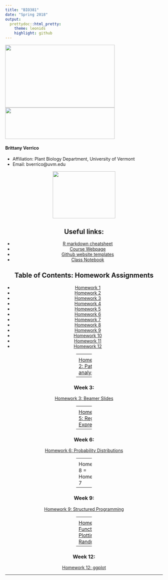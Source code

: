 ```yaml
---
title: "BIO381"
date: "Spring 2018"
output: 
  prettydoc::html_pretty:
    theme: leonids
    highlight: github
---
```

<img src="IMG_0782.jpg" width="350" height="200" /> <img src="IMG_6668.jpg" width="350" height="100" />

#### Brittany Verrico

* Affiliation: Plant Biology Department, University of Vermont 
* Email: bverrico@uvm.edu 

<center> <img src="dnarep.jpg" width="200" height="150" /> <center>

## Useful links:
* [R markdown cheatsheet](https://www.rstudio.com/wp-content/uploads/2015/02/rmarkdown-cheatsheet.pdf)
* [Course Webpage](https://gotellilab.github.io/Bio381/) 
* [Github website templates](https://github.com/jekyll/jekyll/wiki/Themes) 
* [Class Notebook](https://github.com/BMVerrico/Bio381_ComputationalBiology/blob/master/LabNotebook.Rmd)

## Table of Contents: Homework Assignments
* [Homework 1 ](#id-section1)
* [Homework 2 ](#id-section2)
* [Homework 3 ](#id-section3)
* [Homework 4 ](#id-section4)
* [Homework 5 ](#id-section5)
* [Homework 6 ](#id-section6) 
* [Homework 7 ](#id-section7)
* [Homework 8 ](#id-section8)
* [Homework 9 ](#id-section9)
* [Homework 10 ](#id-section10)
* [Homework 11 ](#id-section11)
* [Homework 12 ](#id-section12)


------
<div id='id-section1'/>
### Week 1:

[Webpage]([https://bmverrico.github.io/Bio381_ComputationalBiology/#id-section1)

[GitHub]([https://github.com/BMVerrico/)

------
<div id='id-section2'/>
### Week 2:    

[Homework 2: Path analyses](pathAnalysis1.html)

------
<div id='id-section3'/>
### Week 3: 

[Homework 3: Beamer Slides](Homework3.pdf)

------
<div id='id-section4'/>
### Week 4:    

[Homework 4: R code](Homework4.html)

------
<div id='id-section5'/>   
### Week 5: 
   
[Homework 5: Regular Expressions](Homework5.html)

------
<div id='id-section6'/>   

### Week 6: 

[Homework 6: Probability Distributions](Homework6.html)

------
<div id='id-section7'/>
### Week 7: 

[Homework 7: Creating fake data to test hypotheses](Homework7.html)

------
<div id='id-section8'/>
### Week 8:  

Homework 8 = Homework 7

------
<div id='id-section9'/>
### Week 9: 

[Homework 9: Structured Programming](Homework9.html)

------
<div id='id-section10'/>
### Week 10:    

[Homework 10: Batch Processing](Homework10.html)

------
<div id='id-section11'/>
### Week 11: 

[Homework 11: Function Plotting and Randomization](Homework11.html)

------
<div id='id-section12'/>
### Week 12: 

[Homework 12: ggplot](Homework12.html)

------

